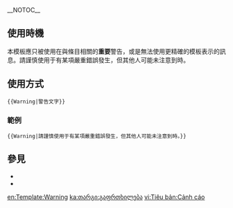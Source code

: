 <includeonly><!-- 在這裡加入模板的保護標識 --></includeonly><noinclude>{{template doc page viewed directly}}</noinclude>
<!-- 在本行下編輯模板說明 -->__NOTOC__
==使用時機==
本模板應只被使用在與條目相關的'''重要'''警告，或是無法使用更精確的模板表示的訊息。請謹慎使用于有某項嚴重錯誤發生，但其他人可能未注意到時。

==使用方式==
<pre>{{Warning|警告文字}}</pre>

===範例===
<pre>{{Warning|請謹慎使用于有某項嚴重錯誤發生，但其他人可能未注意到時。}}</pre>
{{Warning|請謹慎使用于有某項嚴重錯誤發生，但其他人可能未注意到時。}}

==參見==
*{{tl|Notice}}
*{{tl|Consensus}}

<includeonly>
<!-- 本行下加入模板的分類 -->

<!-- 本行下加入模板的跨語言鏈接 -->
[[en:Template:Warning]]
[[ka:თარგი:გაფრთხილება]]
[[vi:Tiêu bản:Cảnh cáo]]
</includeonly>